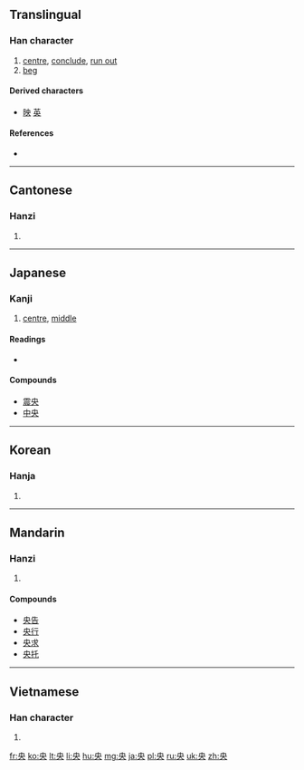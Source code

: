 ==Translingual==

===Han character===
{{Han char|rn=37|rad=大|as=02|sn=5|four=5003<sub>0</sub>|canj=中月大 (LBK)}}

# [[centre]], [[conclude]], [[run out]]
# [[beg]]

====Derived characters====
* [[映]] [[英]]

====References====
* {{Han ref|kx=0249.050|dkj=05840|dj=0508.030|hdz=10524.060|uh=592E|ud=22830|bh=A5A1|bd=42401}}

----

==Cantonese==

===Hanzi===
{{yue-hanzi|jyut=|y=yeung1}}

# {{defn|lang=yue|sort=大02}}

----

==Japanese==

===Kanji===
{{ja-kanji|grade=3|rs=大02}}

# [[centre]], [[middle]]

====Readings====
* {{ja-readings|on=[[おう]] (ō)|kun=[[なかば]] (nakaba)}}

====Compounds====
* [[震央]]
* [[中央]]

----

==Korean==

===Hanja===
{{ko-hanja|hangeul=앙|rv=ang|mr=ang}}

# {{defn|lang=ko|sort=大02}}

----

==Mandarin==

===Hanzi===
{{cmn-hanzi|pin=[[bèn]] ([[ben4]]), [[yāng]] ([[yang1]])|wg=pen<sup>4</sup>, yang<sup>1</sup>}}

# {{defn|lang=cmn|sort=大02}}

====Compounds====
* [[央告]]
* [[央行]]
* [[央求]]
* [[央托]]

----

==Vietnamese==

===Han character===
{{vi-hantu|ương|rs=大02}}

# {{defn|lang=vi|sort=大02}}

[[fr:央]]
[[ko:央]]
[[lt:央]]
[[li:央]]
[[hu:央]]
[[mg:央]]
[[ja:央]]
[[pl:央]]
[[ru:央]]
[[uk:央]]
[[zh:央]]